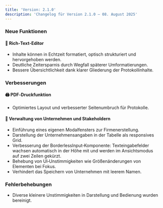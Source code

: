 ```yaml
---
title: 'Version: 2.1.0'
description: 'Changelog für Version 2.1.0 – 08. August 2025'
---
```



### Neue Funktionen

#### 📝 Rich‑Text‑Editor
- Inhalte können in Echtzeit formatiert, optisch strukturiert und hervorgehoben werden.
- Deutliche Zeitersparnis durch Wegfall späterer Umformatierungen.
- Bessere Übersichtlichkeit dank klarer Gliederung der Protokollinhalte.

### Verbesserungen

#### 🖨️ PDF‑Druckfunktion
- Optimiertes Layout und verbesserter Seitenumbruch für Protokolle.

#### 🏢 Verwaltung von Unternehmen und Stakeholdern
- Einführung eines eigenen Modalfensters zur Firmenerstellung.
- Darstellung der Unternehmensangaben in der Tabelle als responsives Grid.
- Verbesserung der BorderlessInput‑Komponente: Texteingabefelder wachsen automatisch in der Höhe mit und werden im Ansichtsmodus auf zwei Zeilen gekürzt.
- Behebung von UI‑Unstimmigkeiten wie Größenänderungen von Elementen bei Fokus.
- Verhindert das Speichern von Unternehmen mit leerem Namen.

### Fehlerbehebungen

- Diverse kleinere Unstimmigkeiten in Darstellung und Bedienung wurden bereinigt.

